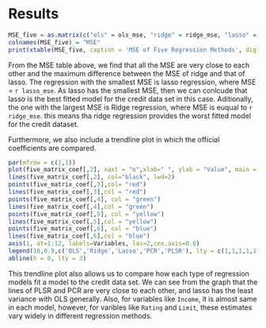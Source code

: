 
# Results

```r
MSE_five = as.matrix(c("ols" = ols_mse, "ridge" = ridge_mse, "lasso" = lasso_mse, "pcr" = pc_mse, "plsr" = pls_mse))
colnames(MSE_five) = "MSE"
print(xtable(MSE_five, caption = 'MSE of Five Regression Methods', digits = 5), comment = FALSE)
```

From the MSE table above, we find that all the MSE are very close to each other and the maximum difference between the MSE of ridge and that of lasso. The regression with the smallest MSE is lasso regression, where MSE = `r lasso_mse`. As lasso has the smallest MSE, then we can conlcude that lasso is the best fitted model for the credit data set in this case. Aditionally, the one with the largest MSE is Ridge regression, where MSE is euqual to `r ridge_mse`. this means tha ridge regression provides the worst fitted model for the credit dataset.

Furthermore, we also include a trendline plot in which the official coefficients are compared.

```r
par(mfrow = c(1,1))
plot(five_matrix_coef[,2], xaxt = "n",xlab=" ", ylab = "Value", main = "Trend Lines of Coefficients for Five Regression Models", col = "black")
lines(five_matrix_coef[,2], col="black", lwd=2)
points(five_matrix_coef[,3],col= "red")
lines(five_matrix_coef[,3],col = "red")
points(five_matrix_coef[,4], col = "green")
lines(five_matrix_coef[,4],col = "green")
points(five_matrix_coef[,5], col = "yellow")
lines(five_matrix_coef[,5],col = "yellow")
points(five_matrix_coef[,6], col = "blue")
lines(five_matrix_coef[,6],col = "blue")
axis(1, at=1:12, labels=Variables, las=2,cex.axis=0.6)
legend(10,0.9,c('OLS','Ridge','Lasso','PCR','PLSR'), lty = c(1,1,1,1,1), lwd = c(2.5,2.5,2.5,2.5,2.5), col = c("black","red","green","yellow","blue"),merge = T)
abline(h = 0, lty = 3)
```

This trendline plot also allows us to compare how each type of regression models fit a model to the credit data set. We can see from the graph that the lines of PLSR and PCR are very close to each other, and lasso has the least variance with OLS generally. Also, for variables like `Income`, it is almost same in each model, however, for varibles like `Rating` and `Limit`, these estimates vary widely in different regression methods.
